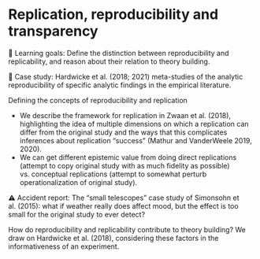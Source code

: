 # Replication, reproducibility and transparency  {#replication}

::: {.learning-goals}
🍎 Learning goals: Define the distinction between reproducibility and replicability, and reason about their relation to theory building.
:::

::: {.case-study}
🔬 Case study: Hardwicke et al. (2018; 2021) meta-studies of the analytic reproducibility of specific analytic findings in the empirical literature.
:::

Defining the concepts of reproducibility and replication

- We describe the framework for replication in Zwaan et al. (2018), highlighting the idea of multiple dimensions on which a replication can differ from the original study and the ways that this complicates inferences about replication “success” (Mathur and VanderWeele 2019, 2020).
- We can get different epistemic value from doing direct replications (attempt to copy original study with as much fidelity as possible) vs. conceptual replications (attempt to somewhat perturb operationalization of original study).

::: {.accident-report}
⚠️ Accident report: The "small telescopes" case study of Simonsohn et al. (2015): what if weather really does affect mood, but the effect is too small for the original study to ever detect?
:::

How do reproducibility and replicability contribute to theory building? We draw on Hardwicke et al. (2018), considering these factors in the informativeness of an experiment.
